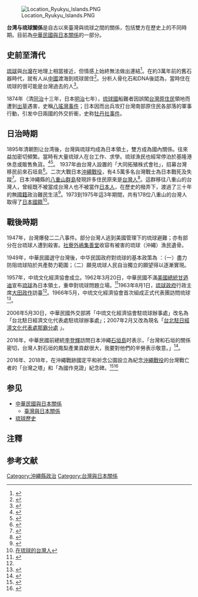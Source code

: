 [[File:Location_Ryukyu_Islands.PNG|thumb]]

'''台湾与琉球關係'''是自古以來臺灣與琉球之間的關係，包括雙方在歷史上的不同時期。目前為[[中華民國與日本關係|中華民國與日本關係]]的一部分。

==史前至清代==
[[琉球|琉球]]與[[台灣|台灣]]在地理上相當接近，但情感上始終無法做出連結<ref>{{cite web|author1=野島剛|title=沖繩和台灣正急速靠近嗎？|url=http://newtalk.tw/news/view/2015-05-15/60150|website=新頭殼newtalk|accessdate=2016-10-18|date=2015-05-15|archive-date=2019-04-03|archive-url=https://web.archive.org/web/20190403162449/https://newtalk.tw/news/view/2015-05-15/60150|dead-url=no}}</ref>。在約3萬年前的舊石器時代，就有人从[[中國|中國]]渡海到琉球居住<ref>{{Cite web |url=http://newtalk.tw/news/view/2016-02-10/70088 |title=從台灣到沖繩 3萬年前實際上如何渡海？ |access-date=2016-10-20 |archive-date=2019-04-03 |archive-url=https://web.archive.org/web/20190403104636/https://newtalk.tw/news/view/2016-02-10/70088 |dead-url=no }}</ref>。分析人骨化石和DNA後認為，當時住在琉球的很可能是台灣過去的人<ref>{{Cite web |url=http://www.appledaily.com.tw/realtimenews/article/new/20160209/793400/ |title=日本科學家揪網友贊助渡台經費 |access-date=2016-10-20 |archive-date=2016-10-21 |archive-url=https://web.archive.org/web/20161021000713/http://www.appledaily.com.tw/realtimenews/article/new/20160209/793400/ |dead-url=no }}</ref>。

1874年（清[[同治|同治]]十三年，日本[[明治|明治]]七年），[[琉球國|琉球國]]船難者因誤闖[[台灣原住民|台灣原住民]]領地而遭到[[出草|出草]]遇害，史稱[[八瑤灣事件|八瑤灣事件]]；日本因而出兵攻打台灣南部原住民各部落的軍事行動，引发中日兩國的外交折衝，史称[[牡丹社事件|牡丹社事件]]。

==日治時期==
1895年清朝割让台湾後，台灣與琉球均成為日本領土，雙方成為國內關係。往來益加密切頻繁。當時有大量琉球人在台工作、求學。琉球漁民也經常停泊於基隆港休息或販售魚貨。<ref>{{Cite web |url=http://www.epochtimes.com/b5/11/8/12/n3342401.htm |title=大琉球-小琉球--沖繩與台灣的歷史淵源 |access-date=2017-06-13 |archive-date=2020-06-22 |archive-url=https://web.archive.org/web/20200622044733/https://www.epochtimes.com/b5/11/8/12/n3342401.htm |dead-url=no }}</ref><ref>{{Cite web |url=http://www.epochtimes.com/b5/11/12/1/n3445571.htm |title=台基隆和平島琉球漁民慰靈碑揭幕 |access-date=2017-06-13 |archive-date=2019-12-28 |archive-url=https://web.archive.org/web/20191228104340/http://www.epochtimes.com/b5/11/12/1/n3445571.htm |dead-url=no }}</ref>。
1937年由台灣人設置的「大同拓殖株式會社」，招募台灣移民前來石垣島<ref>{{Cite web |url=http://news.ltn.com.tw/news/politics/breakingnews/1780357 |title=談台、日兩國 李登輝︰是生命共同體 |access-date=2016-10-19 |archive-date=2018-12-14 |archive-url=https://web.archive.org/web/20181214224649/http://news.ltn.com.tw/news/politics/breakingnews/1780357 |dead-url=no }}</ref>。二次大戰日本[[沖繩戰役|沖繩戰役]]，有4.5萬多名台灣戰士為日本戰死及失蹤<ref>{{Cite web |url=http://news.ltn.com.tw/news/politics/breakingnews/1743988 |title=日本沖繩「台灣之塔」落款人是「總統蔡英文」 |access-date=2016-10-18 |archive-date=2019-01-06 |archive-url=https://web.archive.org/web/20190106065428/http://news.ltn.com.tw/news/politics/breakingnews/1743988 |dead-url=no }}</ref>。日本沖繩縣的[[八重山群島|八重山群島]]發現許多住民原來是[[台灣人|台灣人]]<ref>{{Cite web |url=http://www.cna.com.tw/Proj_GoodBook/659.aspx |title=八重山的臺灣人 |access-date=2016-10-18 |archive-date=2016-11-13 |archive-url=https://web.archive.org/web/20161113064935/http://www.cna.com.tw/Proj_GoodBook/659.aspx |dead-url=no }}</ref>。這群移往八重山的台灣人，曾經既不被當成台灣人也不被當作[[日本人|日本人]]，在歷史的撥弄下，渡過了三十年的無[[國籍|國籍]]政治難民生活<ref>{{Cite web |url=http://www.storm.mg/lifestyle/161590 |title=被遺忘的台灣人：日治時期移民沖繩卻回不來了，88歲阿嬤感動尋根 |access-date=2016-10-18 |archive-date=2016-11-13 |archive-url=https://web.archive.org/web/20161113045549/http://www.storm.mg/lifestyle/161590 |dead-url=no }}</ref>。1973到1975年這3年期間，共有178位八重山的台灣人取得了[[日本人|日本國籍]]<ref>[http://house.chcg.gov.tw/erhshui/07law/law_a_03.asp?data_id=5936 在琉球的台灣人]</ref>。

==戰後時期==
{{Infobox Bilateral relations|台湾与琉球|Taiwan|Okinawa|filetype=pn|envoytitle1=處長|envoy1=[[范振國|范振國]]{{noteTag|中華民國外交部為統一駐外人員內部職稱，明定大使館、代表處設大使、公使，代表處對外仍稱代表、副代表；辦事處設總領事、副總領事，對外仍稱處長、副處長。<ref>{{Cite web |url = https://tw.news.yahoo.com/%E7%B5%B1-%E5%90%8D%E7%A8%B1-%E4%BB%A3%E8%A1%A8%E5%B0%8D%E5%85%A7%E7%A8%B1%E5%A4%A7%E4%BD%BF-133312149.html |author = 陳培煌 |date = 2012年8月31日 |title = 統一名稱 代表對內稱大使 |publisher = [[Yahoo!奇摩|Yahoo!奇摩]]引用[[中央通訊社|中央通訊社]] |accessdate = 2020年7月31日 |archive-date = 2016年11月30日 |archive-url = https://web.archive.org/web/20161130185459/https://tw.news.yahoo.com/%E7%B5%B1-%E5%90%8D%E7%A8%B1-%E4%BB%A3%E8%A1%A8%E5%B0%8D%E5%85%A7%E7%A8%B1%E5%A4%A7%E4%BD%BF-133312149.html |dead-url = no }}</ref>}}<ref>{{Cite web |url = https://www.mofa.gov.tw/OverseasOffice_Content.aspx?n=168&sms=87&s=142&os=103 |title = 駐外館處 |publisher = [[中華民國外交部|中華民國外交部]] |access-date = 2021-01-20 |archive-date = 2021-10-27 |archive-url = https://web.archive.org/web/20211027164821/https://www.mofa.gov.tw/OverseasOffice_Content.aspx?n=168&sms=87&s=142&os=103 |dead-url = no }}</ref>|envoytitle2=|envoy2=無|mission1={{Link-ja|臺北駐日經濟文化代表處那霸分處|台北駐日経済文化代表処那覇分処}}|mission2=無}}
1947年，台灣爆發二二八事件。部分台灣人逃到美國管理下的琉球避難；亦有部分在台琉球人遭到殺害。[[社寮外嶋集善堂|社寮外嶋集善堂]]收容有被害的琉球（沖繩）漁民遺骨。

1949年，中華民國退守台灣後，中华民国政府對琉球的基本政策為 ：（一）盡力防阻琉球陷於共產勢力範圍；（二）願見琉球人民自治獨立的願望得以逐漸實現。

1957年，中琉文化經濟協會成立。1962年3月20日，中華民國不滿[[美國總統|美國總統]][[甘迺迪|甘迺迪]]宣布[[琉球|琉球]]為日本領土，重申對琉球問題立場。<ref name="記" >{{cite book |authors=[[呂芳上|呂芳上]]總策畫，朱文原、周美華、葉惠芬、高素蘭、陳曼華、歐素瑛編輯撰稿 |title=《中華民國建國百年大事記》 |location=台北 |publisher=國史館 |year=2012 |isbn=978-986-03-3586-6 }}</ref>{{rp|678}}1963年8月1日，[[琉球政府|琉球政府]]行政主席[[大田政作|大田政作]]訪臺<ref name="記" />{{rp|691}}。1966年5月，中琉文化經濟協會首次組成正式代表團訪問琉球<ref>{{cite web|author1=許育銘|title=冷戰時期東亞局勢下的琉球與台灣關係|website=査読論文|publisher=『社会システム研究|accessdate=2016-10-18|date=2014年9月}}</ref>。

2006年5月30日，中華民國外交部將「中琉文化經濟協會駐琉球辦事處」改名為「台北駐日經濟文化代表處駐琉球辦事處」；2007年2月又改為現名「[http://www.taiwanembassy.org/JP/NA/mp.asp?mp=262 台北駐日經濟文化代表處那霸分處] {{Wayback|url=http://www.taiwanembassy.org/JP/NA/mp.asp?mp=262 |date=20160422124046 }}」。

2016年，中華民國前總統[[李登輝|李登輝]]訪問日本沖繩[[石垣島|石垣島]]时表示，「台灣和石垣的關係密切，台灣人對石垣的鳳梨產業貢獻很大，我要對他們的辛勞表示敬意。」<ref>{{Cite web |url=http://www.appledaily.com.tw/realtimenews/article/new/20160730/918890/ |title=前總統李登輝訪石垣島　參觀台灣農民紀念碑 |access-date=2016-10-19 |archive-date=2017-10-28 |archive-url=https://web.archive.org/web/20171028093446/http://www.appledaily.com.tw/realtimenews/article/new/20160730/918890/ |dead-url=no }}</ref>。

2016年、2018年，在沖繩戰跡國定平和祈念公園設立為紀念[[沖繩戰役|沖繩戰役]]的台灣戰亡者的「台灣之塔」和「為國作見證」紀念碑。<ref>{{Cite web |url=https://news.ltn.com.tw/news/politics/breakingnews/1743988 |title=日本沖繩「台灣之塔」落款人是「總統蔡英文」 |access-date=2020-11-24 |archive-date=2019-01-06 |archive-url=https://web.archive.org/web/20190106065428/http://news.ltn.com.tw/news/politics/breakingnews/1743988 |dead-url=no }}</ref><ref>{{Cite web |url=https://taiwannews.jp/2018/06/%E6%B2%96%E7%B9%A9%E4%BA%8C%E6%88%B0%E5%8F%B0%E7%81%A3%E4%BA%BA%E6%88%B0%E4%BA%A1%E8%80%85%E6%85%B0%E9%9D%88%E7%A2%91%E6%8F%AD%E5%B9%95%E3%80%80%E6%9D%8E%E7%99%BB%E8%BC%9D%E6%8F%90%E5%AD%97%E3%80%8C/ |title=沖繩二戰台灣人戰亡者慰靈碑揭幕　李登輝提字「為國作見證」 |access-date=2020-11-24 |archive-date=2021-05-16 |archive-url=https://web.archive.org/web/20210516091833/https://taiwannews.jp/2018/06/%E6%B2%96%E7%B9%A9%E4%BA%8C%E6%88%B0%E5%8F%B0%E7%81%A3%E4%BA%BA%E6%88%B0%E4%BA%A1%E8%80%85%E6%85%B0%E9%9D%88%E7%A2%91%E6%8F%AD%E5%B9%95%E3%80%80%E6%9D%8E%E7%99%BB%E8%BC%9D%E6%8F%90%E5%AD%97%E3%80%8C/ |dead-url=no }}</ref>

==参见==
*[[中華民國與日本關係|中華民國與日本關係]]
**[[臺灣與日本關係|臺灣與日本關係]]
*[[琉球歷史|琉球歷史]]

==注釋==
{{notefoot}}

==参考文献==
{{reflist|2}}

{{臺灣與日本關係}}
{{臺灣主題}}
{{中華民國外交}}

[[Category:沖繩縣政治|Category:沖繩縣政治]]
[[Category:台灣與日本關係|Category:台灣與日本關係]]